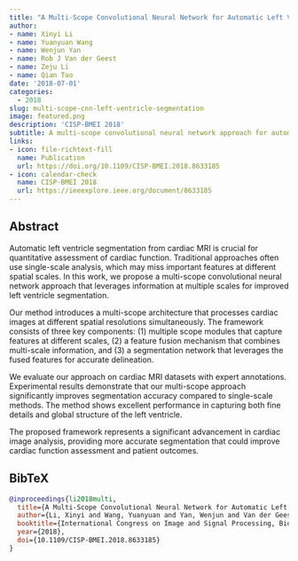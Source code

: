 ```yaml
---
title: "A Multi-Scope Convolutional Neural Network for Automatic Left Ventricle Segmentation from Magnetic Resonance Images: Deep-Learning at Multiple Scopes"
author: 
- name: Xinyi Li
- name: Yuanyuan Wang
- name: Wenjun Yan
- name: Rob J Van der Geest
- name: Zeju Li
- name: Qian Tao
date: '2018-07-01'
categories:
  - 2018
slug: multi-scope-cnn-left-ventricle-segmentation
image: featured.png
description: 'CISP-BMEI 2018'
subtitle: A multi-scope convolutional neural network approach for automatic left ventricle segmentation from MRI.
links:
- icon: file-richtext-fill
  name: Publication
  url: https://doi.org/10.1109/CISP-BMEI.2018.8633185
- icon: calendar-check
  name: CISP-BMEI 2018
  url: https://ieeexplore.ieee.org/document/8633185
---
```


## Abstract

Automatic left ventricle segmentation from cardiac MRI is crucial for quantitative assessment of cardiac function. Traditional approaches often use single-scale analysis, which may miss important features at different spatial scales. In this work, we propose a multi-scope convolutional neural network approach that leverages information at multiple scales for improved left ventricle segmentation.

Our method introduces a multi-scope architecture that processes cardiac images at different spatial resolutions simultaneously. The framework consists of three key components: (1) multiple scope modules that capture features at different scales, (2) a feature fusion mechanism that combines multi-scale information, and (3) a segmentation network that leverages the fused features for accurate delineation.

We evaluate our approach on cardiac MRI datasets with expert annotations. Experimental results demonstrate that our multi-scope approach significantly improves segmentation accuracy compared to single-scale methods. The method shows excellent performance in capturing both fine details and global structure of the left ventricle.

The proposed framework represents a significant advancement in cardiac image analysis, providing more accurate segmentation that could improve cardiac function assessment and patient outcomes.

## BibTeX

```bibtex
@inproceedings{li2018multi,
  title={A Multi-Scope Convolutional Neural Network for Automatic Left Ventricle Segmentation from Magnetic Resonance Images: Deep-Learning at Multiple Scopes},
  author={Li, Xinyi and Wang, Yuanyuan and Yan, Wenjun and Van der Geest, Rob J and Li, Zeju and Tao, Qian},
  booktitle={International Congress on Image and Signal Processing, BioMedical Engineering and Informatics (CISP-BMEI 2018)},
  year={2018},
  doi={10.1109/CISP-BMEI.2018.8633185}
}
``` 